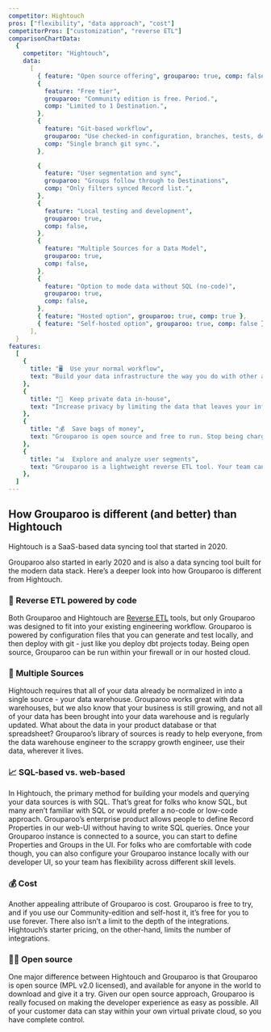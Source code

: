 ```yaml
---
competitor: Hightouch
pros: ["flexibility", "data approach", "cost"]
competitorPros: ["customization", "reverse ETL"]
comparisonChartData:
  {
    competitor: "Hightouch",
    data:
      [
        { feature: "Open source offering", grouparoo: true, comp: false },
        {
          feature: "Free tier",
          grouparoo: "Community edition is free. Period.",
          comp: "Limited to 1 Destination.",
        },
        {
          feature: "Git-based workflow",
          grouparoo: "Use checked-in configuration, branches, tests, deployments.",
          comp: "Single branch git sync.",
        },

        {
          feature: "User segmentation and sync",
          grouparoo: "Groups follow through to Destinations",
          comp: "Only filters synced Record list.",
        },
        {
          feature: "Local testing and development",
          grouparoo: true,
          comp: false,
        },
        {
          feature: "Multiple Sources for a Data Model",
          grouparoo: true,
          comp: false,
        },
        {
          feature: "Option to mode data without SQL (no-code)",
          grouparoo: true,
          comp: false,
        },
        { feature: "Hosted option", grouparoo: true, comp: true },
        { feature: "Self-hosted option", grouparoo: true, comp: false },
      ],
  }
features:
  [
    {
      title: "🖥  Use your normal workflow",
      text: "Build your data infrastructure the way you do with other apps. Grouparoo’s git-based workflow makes it easy.",
    },
    {
      title: "🔐  Keep private data in-house",
      text: "Increase privacy by limiting the data that leaves your infrastructure without sacrificing your customer experience.",
    },
    {
      title: "💰  Save bags of money",
      text: "Grouparoo is open source and free to run. Stop being charged by your integrations and focus on what you want to build.",
    },
    {
      title: "📊  Explore and analyze user segments",
      text: "Grouparoo is a lightweight reverse ETL tool. Your team can explore your customer data and build cohorts and segments of your users.",
    },
  ]
---
```


## How Grouparoo is different (and better) than Hightouch

Hightouch is a SaaS-based data syncing tool that started in 2020.

Grouparoo also started in early 2020 and is also a data syncing tool built for the modern data stack. Here’s a deeper look into how Grouparoo is different from Hightouch.

### 🚀 Reverse ETL powered by code

Both Grouparoo and Hightouch are [Reverse ETL](/solutions/reverse-etl) tools, but only Grouparoo was designed to fit into your existing engineering workflow. Grouparoo is powered by configuration files that you can generate and test locally, and then deploy with git - just like you deploy dbt projects today. Being open source, Grouparoo can be run within your firewall or in our hosted cloud.

<SectionDivider
  imagePath="/images/home/integrations/snowflake/snowflake-table-mode.png"
  heading="Easily define records, no matter your data."
  width="713"
  height="387"
  content="Grouparoo's queryable data structure makes it easy to create records. You can configure customer records from the developer UI on our community edition and check it into git, or straight from the app UI with our enterprise product."
  imageLeft="true"
  browser="true"
/>

### 📀 Multiple Sources

Hightouch requires that all of your data already be normalized in into a single source - your data warehouse. Grouparoo works great with data warehouses, but we also know that your business is still growing, and not all of your data has been brought into your data warehouse and is regularly updated. What about the data in your product database or that spreadsheet? Grouparoo’s library of sources is ready to help everyone, from the data warehouse engineer to the scrappy growth engineer, use their data, wherever it lives.

### 📈 SQL-based vs. web-based

In Hightouch, the primary method for building your models and querying your data sources is with SQL. That’s great for folks who know SQL, but many aren’t familiar with SQL or would prefer a no-code or low-code approach. Grouparoo’s enterprise product allows people to define Record Properties in our web-UI without having to write SQL queries. Once your Grouparoo instance is connected to a source, you can start to define Properties and Groups in the UI. For folks who are comfortable with code though, you can also configure your Grouparoo instance locally with our developer UI, so your team has flexibility across different skill levels.

### 💰 Cost

Another appealing attribute of Grouparoo is cost. Grouparoo is free to try, and if you use our Community-edition and self-host it, it’s free for you to use forever. There also isn’t a limit to the depth of the integrations. Hightouch’s starter pricing, on the other-hand, limits the number of integrations.

<SectionDivider
  imagePath="/images/home/integrations/hubspot/grouparoo-to-hubspot.png"
  heading="Connect your customer records to all your SaaS tools"
  width="713"
  height="387"
  content="With the records and properties you’ve defined in Grouparoo, you can then sync that data to Hubspot and other tools that your team uses."
  imageLeft="false"
  browser="true"
/>

### 🧑‍💻 Open source

One major difference between Hightouch and Grouparoo is that Grouparoo is open source (MPL v2.0 licensed), and available for anyone in the world to download and give it a try. Given our open source approach, Grouparoo is really focused on making the developer experience as easy as possible. All of your customer data can stay within your own virtual private cloud, so you have complete control.
